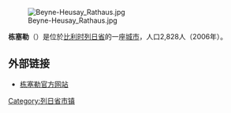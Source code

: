 [[File:Beyne-Heusay_Rathaus.jpg|thumb]]

'''栋塞勒'''（{{lang-fr|Donceel}}）是位於[[比利时|比利时]][[列日省|列日省]]的一座[[城市|城市]]，人口2,828人（2006年）。

==外部链接==
*[http://www.donceel.be/ 栋塞勒官方网站] {{Wayback|url=http://www.donceel.be/ |date=20210212020325 }}

{{列日省市区}}

{{Belgium-geo-stub}}

{{DEFAULTSORT:Donceel}}

[[Category:列日省市镇|Category:列日省市镇]]